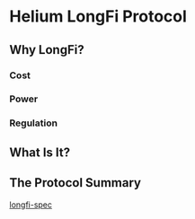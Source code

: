 # Helium LongFi Protocol 

## Why LongFi?

### Cost

### Power

### Regulation

## What Is It?

## The Protocol Summary

<a href="https://github.com/helium" target="_blank">longfi-spec</a>


